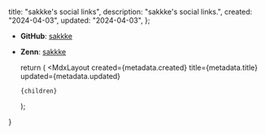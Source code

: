
  title: "sakkke's social links",
  description: "sakkke's social links.",
  created: "2024-04-03",
  updated: "2024-04-03",
};

- **GitHub**: [sakkke](https://github.com/sakkke)
- **Zenn**: [sakkke](https://zenn.dev/sakkke)

  return (
    <MdxLayout
      created={metadata.created}
      title={metadata.title}
      updated={metadata.updated}
    >
      {children}
    </MdxLayout>
  );
}
